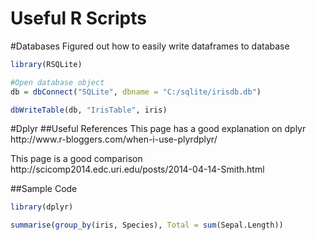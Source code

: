 Useful R Scripts
========================================================

#Databases
Figured out how to easily write dataframes to database
```r
library(RSQLite)

#Open database object
db = dbConnect("SQLite", dbname = "C:/sqlite/irisdb.db")

dbWriteTable(db, "IrisTable", iris)
```


#Dplyr
##Useful References
This page has a good explanation on dplyr
http://www.r-bloggers.com/when-i-use-plyrdplyr/

This page is a good comparison
http://scicomp2014.edc.uri.edu/posts/2014-04-14-Smith.html

##Sample Code
```r
library(dplyr)

summarise(group_by(iris, Species), Total = sum(Sepal.Length))
```


